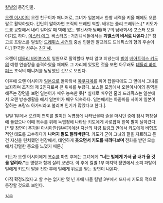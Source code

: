 [[킬빌]]의 등장인물.

[[오렌 이시이]]의 오랜 친구이자 매니저로, 그녀가 일본에서 한창 세력을 키울 때에도 오른팔로 활약하였다. 간단히 말하자면 조직의 브레인 역할. 배우는 줄리 드레퓌스.[* 키도가 도쿄 공항에서 내려 걸어갈 때 벽에 있는 빨간사과 담배(허구의 담배회사) 포스터 모델이기도 하다. [[이스터 에그]]. 바스터즈 : 거친녀석들에서는 '''괴벨스의 비서로 나온다.'''][* 참고로 프랑스를 달궜던 [[드레퓌스 사건]]의 중심 인물인 알프레드 드레퓌스의 형의 후손이다.] 한국판 성우는 [[김지혜]].

오렌이 [[데들리 바이퍼스]]의 일원으로 활약할때 부터 알고 지냈는데 [[빌]]이 [[베아트릭스 키도]]의 예행 연습장을 습격하였을 때에도 그 자리에 있었던 것을 보면 아무래도 [[데들리 바이퍼스]] 조직의 매니저를 담당했던 것으로 보인다.

이후에 오렌 이시이가 [[일본]]으로 돌아와서 [[야쿠자]]계를 휘어 잡을때에도 그 옆에서 그녀를 보좌하며 조직의 제 2인자로써 큰 위세를 누렸다. 보스들 모임에서 오렌이시이의 통역을 해주는 장면을 보면 일본어가 매우 능숙한 듯[* 실제로 배우인 줄리 드레퓌스는 일본에서 오랜 방송생활을 해서 일본어가 매우 익숙하다. 일본에서는 아줌마들 사이에 일본어 잘하는 프랑스 아가씨라고 불리며 인기가 많았다고 한다.].

킬빌 1부에서 오렌이 연회를 벌이던 녹엽정에 나타났을때 술을 마시던 중에 잠시 화장실에 들렸으나 이때 복수를 위해 녹엽정에 나타난 키도에게 사로잡혀 한쪽 팔이 날아갔다.[* 몇 장면이 추가된 아시아판(일본판)에선 자신의 차량 트렁크 안에서 키도에게 비협조적인 태도를 고수하다가 '''나머지 팔도 잘려버린다'''. 키도가 굳이 그녀의 팔을 자르려고 든 건 자신을 린치했던 현장에서, 태연하게 '''웃으면서 키도를 내려다보며''' 전화를 받던 모습에서 강렬한 증오를 느꼈기 때문.] 

키도가 오렌 이시이에게 [[복수]]를 마친 후에는 그녀에게 '''"너는 빌에게 가서 곧 내가 올 것을 알려라."'''는 명령과 함께 살려 보냈다. 이 후에 킬빌 1부 마지막 장면에서 소피 파탈이 빌에게 키도의 말을 전한 후에 빌에게 위로를 받는 장면이 나온다.

아직 확정되었다고 할 수는 없지만 몇 년 후에 나올 킬빌 3부에서 또다시 키도의 적으로 등장할 것으로 보인다.

[[각주]]
